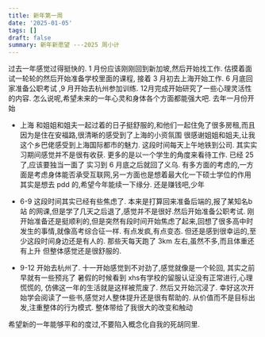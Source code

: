 ```yaml
---
title: 新年第一周
date: '2025-01-05'
tags: []
draft: false
summary: 新年新愿望 ---2025 周小计
---
```


过去一年感觉过得挺快的. 1 月份应该刚刚回到新加坡,然后开始找工作.
估摸着面试一轮轮的然后开始准备学校里面的课程,
接着 3 月初去上海开始工作. 6 月底回家准备公职考试 ,9 月开始去杭州参加训练. 12月完成开始研究了一些心理灵活性的内容.
怎么说呢,希望未来的一年心灵和身体各个方面都能强大吧.
去年一月份开始

- 上海
  和姐姐和姐夫一起过着的日子挺舒服的,和他们一起住免了很多房租,而且因为是住在安福路,很清晰的感受到了上海的小资氛围
  很感谢姐姐和姐夫,让我这个乡巴佬感受到上海国际都市的魅力.
  这段时间每天上午地铁到公司. 其实实习期间感觉并不是很有收获. 更多的是以一个学生的角度来看待工作. 已经 25 了,应该要独当一面了
  实习到 6 月底之后就回了义乌. 有多方面的考虑的,一方面是考虑身体能否承受互联网,另一方面也是想着最大化一下硕士学位的作用
  其实是想去 pdd 的,希望今年能续一下缘分. 还是赚钱吧,少年

- 6-9
  这段时间其实已经有些焦虑了.
  本来是打算回来准备后端的,报了某知名b 站 的网课,但是学了几天之后退了,感觉并不是很好.然后开始准备公职考试.
  刚开始准备还是挺顺利的,但是突然有段时间开始焦虑了起来,回想了很多高中时发生的事情,就像高考综合征一样.
  有点发疯,有点变态. 但还是感到很幸运的,至少这段时间身边还是有人的. 那些天每天跑了 3km 左右,虽然不多,而且体重还有上升
  但整体感觉还是很舒服的.

- 9-12
  开始去杭州了. 十一开始感觉到不对劲了,感觉就像是一个轮回, 其实之前早就有一些预兆了
  暑假的时候看到 xhs有学校的留服认证没有正常进行,心理慌慌的, 仿佛这一年的生活就是这样被荒废了.
  然后又开始沉浸了.
  幸好这次开始学会阅读了一些书,感觉对人整体提升还是很有帮助的. 从价值而不是目标出发,注重整体的行为模式.
  整体带给了我很大的改变和触动

希望新的一年能够平和的度过,不要陷入概念化自我的死胡同里.
